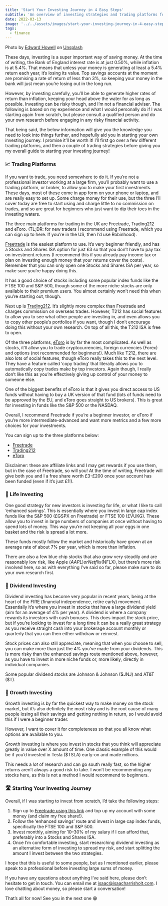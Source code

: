 ```yaml
---
title: 'Start Your Investing Journey in 4 Easy Steps'
subtitle: 'An overview of investing strategies and trading platforms for beginners.'
date: 2022-03-13
image: '../../assets/images/start-your-investing-journey-in-4-easy-steps/image-0.jpg'
tags:
  - finance
---
```


Photo by
[Edward Howell](https://unsplash.com/@edwardhowellphotography?utm_source=medium&utm_medium=referral)
on [Unsplash](https://unsplash.com/?utm_source=medium&utm_medium=referral)

These days, investing is a super important way of saving money. At the time of writing,
the Bank of England interest rate is at just 0.50%, while inflation is at 5.4%. That
means that unless your money is generating at least a 5.4% return each year, it’s losing
its value. Top savings accounts at the moment are promising a rate of return of less
than 3%, so keeping your money in the bank will just mean you’re losing out in the long
run.

However, by investing carefully, you’ll be able to generate higher rates of return than
inflation, keeping your head above the water for as long as possible. Investing can be
risky though, and I’m not a financial adviser. The following is based on my experience
and what I would personally do if I was starting again from scratch, but please consult
a qualified person and do your own research before engaging in any risky financial
activity.

That being said, the below information will give you the knowledge you need to look into
things further, and hopefully aid you in starting your own investing journey. I promise
it’ll be worth it! I’ll first go over a few different trading platforms, and then a
couple of trading strategies before giving you my overall guide to starting your
investing journey!

### 📈 Trading Platforms

If you want to trade, you need somewhere to do it. If you’re not a professional investor
working at a large firm, you’ll probably want to use a trading platform, or broker, to
allow you to make your first investments. These days, most of these come in app form on
your phone or laptop, and are really easy to set up. Some charge money for their use,
but the three I’ll cover today are free to start using and charge little to no
commission on trades, and so are great for beginners who just want to dip their toes in
the investing waters.

The three main platforms for trading in the UK are Freetrade, Trading212 and eToro.
(TL;DR: for new traders I recommend using Freetrade, which you can sign up to here. If
you’re in the US, then I’d use Robinhood).

[Freetrade](https://magic.freetrade.io/join/isaac/14ed0ce3) is the easiest platform to
use. It’s very beginner friendly, and has a Stocks and Shares ISA option for just £3 so
that you don’t have to pay tax on investment returns (I recommend this if you already
pay income tax or plan on investing enough money that your returns cover the costs).
Remember that you can only open one Stocks and Shares ISA per year, so make sure you’re
happy doing this.

It has a good choice of stocks including some popular index funds like the FTSE 100 and
S&P 500, though some of the more niche stocks are only available to their premium users.
You almost certainly won’t need this when you’re starting out, though.

Next up is [Trading212](https://trading212.com). It’s slightly more complex than
Freetrade and charges commission on overseas trades. However, T212 has social features
to allow you to see what other people are investing in, and even allows you to copy
other people’s portfolios if you want, though I don’t encourage doing this without your
own research. On top of all this, the T212 ISA is free to open.

Of the three platforms, [eToro](https://etoro.tw/3G284sU) is by far the most
complicated. As well as stocks, it’ll allow you to trade cryptocurrencies, foreign
currencies (Forex) and options (not recommended for beginners!). Much like T212, there
are also lots of social features, though eToro really takes this to the next level. They
have a feature called ‘copy trading’ that literally allows you to automatically copy
trades make by top investors. Again though, I really don’t like this as you’re
effectively giving up control of your money to someone else.

One of the biggest benefits of eToro is that it gives you direct access to US funds
without having to buy a UK version of that fund (lots of funds need to be approved by
the EU, and eToro goes straight to US brokers). This is great for investing in funds
like the S&P 500 or the NASDAQ.

Overall, I recommend Freetrade if you’re a beginner investor, or eToro if you’re more
intermediate-advanced and want more metrics and a few more choices for your investments.

You can sign up to the three platforms below:

- [Freetrade](https://magic.freetrade.io/join/isaac/14ed0ce3)
- [Trading212](https://trading212.com)
- [eToro](https://etoro.tw/3G284sU)

Disclaimer: these are affiliate links and I may get rewards if you use them, but in the
case of Freetrade, so will you! At the time of writing, Freetrade will give both you and
I a free share worth £3-£200 once your account has been funded (even if it’s just £1!).

### 👛 Life Investing

One good strategy for new investors is investing for life, or what I like to call
‘enhanced savings’. This is essentially where you invest in large cap index funds like
the S&P 500 (£GSPX on Freetrade) or FTSE 100 (£VUKG). These allow you to invest in large
numbers of companies at once without having to spend lots of money. This way you’re not
keeping all your eggs in one basket and the risk is spread a lot more.

These funds mostly follow the market and historically have grown at an average rate of
about 7% per year, which is more than inflation.

There are also a few blue chip stocks that also grow very steadily and are reasonably
low risk, like Apple ($AAPL) or Netflix ($NFLX), but there’s more risk involved here, so
as with everything I’ve said so far, please make sure to do your own research first.

### 🍯 Dividend Investing

Dividend investing has become very popular in recent years, being at the heart of the
FIRE (financial independence, retire early) movement. Essentially it’s where you invest
in stocks that have a large dividend yield (aim for an average of 4% per year). A
dividend is where a company rewards its investors with cash bonuses. This does impact
the stock price, but if you’re looking to invest for a long time it can be a really
great strategy as you receive straight cash into your brokerage account monthly or
quarterly that you can then either withdraw or reinvest.

Stock prices can also still appreciate, meaning that when you choose to sell, you can
make more than just the 4% you’ve made from your dividends. This is more risky than the
enhanced savings route mentioned above, however, as you have to invest in more niche
funds or, more likely, directly in individual companies.

Some popular dividend stocks are Johnson & Johnson ($JNJ) and AT&T ($T).

### 🌳 Growth Investing

Growth investing is by far the quickest way to make money on the stock market, but it’s
also definitely the most risky and is the root cause of many people losing all their
savings and getting nothing in return, so I would avoid this if I were a beginner
trader.

However, I want to cover it for completeness so that you all know what options are
available to you.

Growth investing is where you invest in stocks that you think will appreciate greatly in
value over X amount of time. One classic example of this would be if you’d invested in
Tesla ($TSLA) early-on and made millions.

This needs a _lot_ of research and can go south really fast, so the higher returns
aren’t always a good risk to take. I won’t be recommending any stocks here, as this is
not a method I would recommend to beginners.

### 🛣️ Starting Your Investing Journey

Overall, if I was starting to invest from scratch, I’d take the following steps:

1.  Sign up to
    [Freetrade using this link](https://magic.freetrade.io/join/isaac/14ed0ce3) and top
    up my account with some money (and claim my free share!).
2.  Follow the ‘enhanced savings’ route and invest in large cap index funds,
    specifically the FTSE 100 and S&P 500.
3.  Invest monthly, aiming for 10–30% of my salary if I can afford that, preferably into
    a Stocks and Shares ISA.
4.  Once I’m comfortable investing, start researching dividend investing as an
    alternative form of investing to spread my risk, and start splitting the amount I
    invest between the two strategies.

I hope that this is useful to some people, but as I mentioned earlier, please speak to a
professional before investing large sums of money.

If you have any questions about anything I’ve said here, please don’t hesitate to get in
touch. You can email me at
[isaac@isaacharrisholt.com](mailto:isaac@isaacharrisholt.com). I love chatting about
money, so please start a conversation!

That’s all for now! See you in the next one 😁
